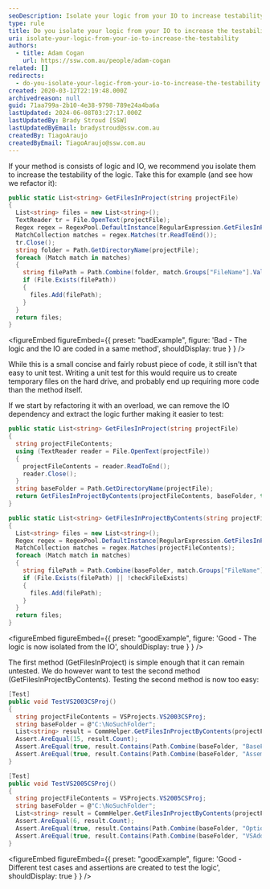 ```yaml
---
seoDescription: Isolate your logic from your IO to increase testability. By separating concerns and minimizing dependencies, you can write more robust and maintainable code that's easier to test and debug.
type: rule
title: Do you isolate your logic from your IO to increase the testability?
uri: isolate-your-logic-from-your-io-to-increase-the-testability
authors:
  - title: Adam Cogan
    url: https://ssw.com.au/people/adam-cogan
related: []
redirects:
  - do-you-isolate-your-logic-from-your-io-to-increase-the-testability
created: 2020-03-12T22:19:48.000Z
archivedreason: null
guid: 71aa799a-2b10-4e38-9798-789e24a4ba6a
lastUpdated: 2024-06-08T03:27:17.000Z
lastUpdatedBy: Brady Stroud [SSW]
lastUpdatedByEmail: bradystroud@ssw.com.au
createdBy: TiagoAraujo
createdByEmail: TiagoAraujo@ssw.com.au
---
```


If your method is consists of logic and IO, we recommend you isolate them to increase the testability of the logic.
Take this for example (and see how we refactor it):
```cs
public static List<string> GetFilesInProject(string projectFile)
{
  List<string> files = new List<string>();
  TextReader tr = File.OpenText(projectFile);
  Regex regex = RegexPool.DefaultInstance[RegularExpression.GetFilesInProject];
  MatchCollection matches = regex.Matches(tr.ReadToEnd());
  tr.Close();
  string folder = Path.GetDirectoryName(projectFile);
  foreach (Match match in matches)
  {
    string filePath = Path.Combine(folder, match.Groups["FileName"].Value);
    if (File.Exists(filePath))
    {
      files.Add(filePath);
    }
  }
  return files;
}
```

<figureEmbed figureEmbed={{
  preset: "badExample",
  figure: 'Bad - The logic and the IO are coded in a same method',
  shouldDisplay: true
} } />


While this is a small concise and fairly robust piece of code, it still isn't that easy to unit test. Writing a unit test for this would require us to create temporary files on the hard drive, and probably end up requiring more code than the method itself.

If we start by refactoring it with an overload, we can remove the IO dependency and extract the logic further making it easier to test:

```cs
public static List<string> GetFilesInProject(string projectFile)
{
  string projectFileContents;
  using (TextReader reader = File.OpenText(projectFile))
  {
    projectFileContents = reader.ReadToEnd();
    reader.Close();
  }
  string baseFolder = Path.GetDirectoryName(projectFile);
  return GetFilesInProjectByContents(projectFileContents, baseFolder, true);
}

public static List<string> GetFilesInProjectByContents(string projectFileContents, string baseFolder, bool checkFileExists)
{
  List<string> files = new List<string>();
  Regex regex = RegexPool.DefaultInstance[RegularExpression.GetFilesInProject];
  MatchCollection matches = regex.Matches(projectFileContents);
  foreach (Match match in matches)
  {
    string filePath = Path.Combine(baseFolder, match.Groups["FileName"].Value);
    if (File.Exists(filePath) || !checkFileExists)
    {
      files.Add(filePath);
    }
  }
  return files;
}
```

<figureEmbed figureEmbed={{
  preset: "goodExample",
  figure: 'Good - The logic is now isolated from the IO',
  shouldDisplay: true
} } />


The first method (GetFilesInProject) is simple enough that it can remain untested. We do however want to test the second method (GetFilesInProjectByContents). Testing the second method is now too easy:

```cs
[Test]
public void TestVS2003CSProj()
{
  string projectFileContents = VSProjects.VS2003CSProj;
  string baseFolder = @"C:\NoSuchFolder";
  List<string> result = CommHelper.GetFilesInProjectByContents(projectFileContents, baseFolder, false);
  Assert.AreEqual(15, result.Count);
  Assert.AreEqual(true, result.Contains(Path.Combine(baseFolder, "BaseForm.cs")));
  Assert.AreEqual(true, result.Contains(Path.Combine(baseFolder, "AssemblyInfo.cs")));
}

[Test]
public void TestVS2005CSProj()
{
  string projectFileContents = VSProjects.VS2005CSProj;
  string baseFolder = @"C:\NoSuchFolder";
  List<string> result = CommHelper.GetFilesInProjectByContents(projectFileContents, baseFolder, false);
  Assert.AreEqual(6, result.Count);
  Assert.AreEqual(true, result.Contains(Path.Combine(baseFolder, "OptionsUI.cs")));
  Assert.AreEqual(true, result.Contains(Path.Combine(baseFolder, "VSAddInMain.cs")));
}
```

<figureEmbed figureEmbed={{
  preset: "goodExample",
  figure: 'Good - Different test cases and assertions are created to test the logic',
  shouldDisplay: true
} } />
